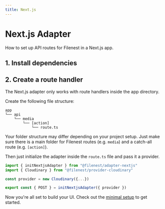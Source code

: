 ```yaml
---
title: Next.js
---
```



# Next.js Adapter

How to set up API routes for Filenest in a Next.js app.

## 1. Install dependencies

<PackageManagerTabs command="install @filenest/core @filenest/adapter-nextjs"/>

## 2. Create a route handler

The Next.js adapter only works with route handlers inside the app directory.

Create the following file structure:

```
app
└── api
    └── media
        └── [action]
            └── route.ts
```

Your folder structure may differ depending on your project setup.
Just make sure there is a main folder for Filenest routes (e.g. `media`) and a catch-all route (e.g. `[action]`).

Then just initialize the adapter inside the `route.ts` file and pass it a provider.

```ts title="app/api/media/[action]/route.ts"
import { initNextjsAdapter } from "@filenest/adapter-nextjs"
import { Cloudinary } from "@filenest/provider-cloudinary"

const provider = new Cloudinary({...})

export const { POST } = initNextjsAdapter({ provider })
```

Now you're all set to build your UI. Check out the [minimal setup](/docs/frontend/minimal-setup) to get started.